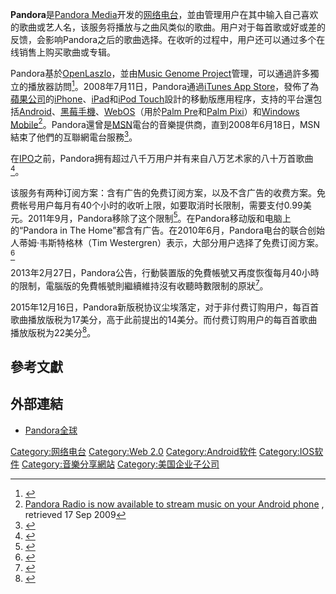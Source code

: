 {{Not|潘朵拉}}
{{NoteTA
|G1=IT
}}
{{Infobox website
| name                 = Pandora
| native_name          = 
| native_name_lang     = 
| logo                 = Pandora wordmark.svg
| logo_size            = 
| logo_alt             = 
| logo_caption         = 
| screenshot           = 
| collapsible          = 
| collapsetext         = 
| background           = 
| screenshot_size      = 
| screenshot_alt       = 
| caption              = 
| url                  = {{URL|https://www.pandora.com}}
| slogan               = 
| commercial           = 
| type                 = [[网络电台|网络电台]]
| registration         = 
| language             = 
| num_users            = 
| content_license      = 
| programming_language = 
| owner                = [[Pandora_Media|Pandora Media]]
| author               = [[Pandora_Media|Pandora Media]]
| editor               = [[Pandora_Media|Pandora Media]]
| launch_date          = {{start date and age|2000|1}}
| revenue              = 
| alexa                = 
| ip                   = 
| issn                 = 
| oclc                 = 
| current_status       = 
| footnotes            = 
}}

'''Pandora'''是[[Pandora_Media|Pandora Media]]开发的[[网络电台|网络电台]]，並由管理用户在其中输入自己喜欢的歌曲或艺人名，该服务将播放与之曲风类似的歌曲。用户对于每首歌或好或差的反馈，会影响Pandora之后的歌曲选择。在收听的过程中，用户还可以通过多个在线销售上购买歌曲或专辑。

Pandora基於[[OpenLaszlo|OpenLaszlo]]，並由[[Music_Genome_Project|Music Genome Project]]管理，可以通過許多獨立的播放器訪問<ref>{{Cite web |url=http://www.sonos.com/get_music/radio_services/pandora/ |title=Sonos Multi-Room Music System |accessdate=2008-04-21 |archive-date=2008-04-21 |archive-url=https://web.archive.org/web/20080421124104/http://www.sonos.com/get_music/radio_services/pandora/ |dead-url=no }}</ref>。2008年7月11日，Pandora通過[[iTunes_App_Store|iTunes App Store]]，發佈了為[[蘋果公司|蘋果公司]]的[[iPhone|iPhone]]、[[iPad|iPad]]和[[iPod_Touch|iPod Touch]]設計的移動版應用程序，支持的平台還包括[[Android|Android]]、[[黑莓手機|黑莓手機]]、[[WebOS|WebOS]]（用於[[Palm_Pre|Palm Pre]]和[[Palm_Pixi|Palm Pixi]]）和[[Windows_Mobile|Windows Mobile]]<ref>[http://www.pandora.com/android Pandora Radio is now available to stream music on your Android phone] {{Wayback|url=http://www.pandora.com/android |date=20110427082226 }}, retrieved 17 Sep 2009</ref>。Pandora還曾是[[MSN|MSN]]電台的音樂提供商，直到2008年6月18日，MSN結束了他們的互聯網電台服務<ref>{{Cite web |url=http://www.msrplans.com/MSN_Drops_Pandora.html |title=Free online radio removed from MSN |access-date=2011-05-01 |archive-url=https://web.archive.org/web/20120810034033/http://www.msrplans.com/MSN_Drops_Pandora.html |archive-date=2012-08-10 |dead-url=yes }}</ref>。

在[[IPO|IPO]]之前，Pandora拥有超过八千万用户并有来自八万艺术家的八十万首歌曲<ref>{{cite web |title=With 80 Million Users, Pandora Files To Go Public |url=http://techcrunch.com/2011/02/11/pandora-files-to-go-public/ |publisher=[[TechCrunch|TechCrunch]] |date=2011-02-11 |accessdate=2011-07-05 |archive-date=2011-07-06 |archive-url=https://web.archive.org/web/20110706220338/http://techcrunch.com/2011/02/11/pandora-files-to-go-public/ |dead-url=no }}</ref>。

该服务有两种订阅方案：含有广告的免费订阅方案，以及不含广告的收费方案。免费帐号用户每月有40个小时的收听上限，如要取消时长限制，需要支付0.99美元。2011年9月，Pandora移除了这个限制<ref>{{Cite web |url=http://blog.pandora.com/pandora/archives/2011/09/new-pandora-for.html |title=New Pandora for All |accessdate=2021-02-08 |archive-date=2011-09-23 |archive-url=https://web.archive.org/web/20110923190211/http://blog.pandora.com/pandora/archives/2011/09/new-pandora-for.html |dead-url=yes }}</ref>。在Pandora移动版和电脑上的“Pandora in The Home”都含有广告。在2010年6月，Pandora电台的联合创始人蒂姆·韦斯特格林（Tim Westergren）表示，大部分用户选择了免费订阅方案。<ref>{{Cite web |url=http://www.colbertnation.com/the-colbert-report-videos/313498/june-23-2010/tim-westergren |title=Colbert Report, June 23, 2010 |accessdate=2011-05-01 |archive-date=2011-07-08 |archive-url=https://web.archive.org/web/20110708174925/http://www.colbertnation.com/the-colbert-report-videos/313498/june-23-2010/tim-westergren |dead-url=no }}</ref>

2013年2月27日，Pandora公告，行動裝置版的免費帳號又再度恢復每月40小時的限制，電腦版的免費帳號則繼續維持沒有收聽時數限制的原狀<ref>{{Cite web |url=http://blog.pandora.com/2013/02/27/a-note-to-our-listeners/ |title=A note to our listeners |accessdate=2013-04-20 |archive-date=2013-03-28 |archive-url=https://web.archive.org/web/20130328134804/http://blog.pandora.com/2013/02/27/a-note-to-our-listeners/ |dead-url=no }}</ref>。

2015年12月16日，Pandora新版税协议尘埃落定，对于非付费订购用户，每百首歌曲播放版税为17美分，高于此前提出的14美分。而付费订购用户的每百首歌曲播放版税为22美分<ref>{{Cite web |url=http://techcrunch.cn/2015/12/17/why-pandora-shares-are-going-crazy/ |title=存档副本 |accessdate=2015-12-18 |archive-date=2015-12-20 |archive-url=https://web.archive.org/web/20151220013127/http://techcrunch.cn/2015/12/17/why-pandora-shares-are-going-crazy/ |dead-url=no }}</ref>。

== 參考文獻 ==
{{Reflist}}

== 外部連結 ==
* {{en}}[https://www.pandora.com Pandora全球]{{Wayback|url=https://www.pandora.com/ |date=20200925221938 }}

{{数字发行平台}}

[[Category:网络电台|Category:网络电台]]
[[Category:Web_2.0|Category:Web 2.0]]
[[Category:Android软件|Category:Android软件]]
[[Category:IOS软件|Category:IOS软件]]
[[Category:音樂分享網站|Category:音樂分享網站]]
[[Category:美国企业子公司|Category:美国企业子公司]]